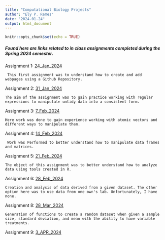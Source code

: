 ```yaml
---
title: "Computational Biology Projects"
author: "Ely P. Remes"
date: "2024-01-24"
output: html_document
---
```


```r
knitr::opts_chunk$set(echo = TRUE)
```

##### Found here are links related to in class assignments completed during the Spring 2024 semester.


Assignment 1: [24_Jan_2024](Homework_02.html)   

     This first assignment was to understand how to create and add webpages using a Github Repository.


Assignment 2: [31_Jan_2024](Homework_03.html)

    The aim of the assignment was to gain practice working with regular expressions to manipulate untidy data into a consistent form.


Assignment 3: [7_Feb_2024](Homework_04.html)

    Here work was done to gain experience working with atomic vectors and different ways to manipulate them.
    
    
Assignment 4: [14_Feb_2024](Homework_05.html)


     Work was Performed to better understand how to manipulate data frames and matrices.


Assignment 5: [21_Feb_2024](Homework_06.html)
    
    
    The object of this assignment was to better understand how to analyze data using tools created in R.  
    
    
Assignment 6: [28_Feb_2024](Homework_07.html)

    Creation and analysis of data derived from a given dataset. The other option here was to use data from one own's lab. Unfortunately, I have none.
    

Assignment 8: [28_Mar_2024](Homework_09.html)

    Generation of functions to create a random dataset when given a sample size, standard deviation, and mean with the ability to have variable treatments. 
    
    
Assignment 9: [3_APR_2024](Homework_10.html)